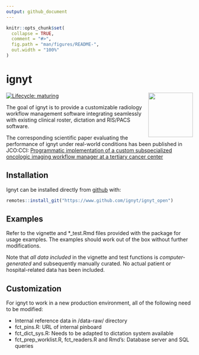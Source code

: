 ```yaml
---
output: github_document
---
```


<!-- README.md is generated from README.Rmd. Please edit that file -->

```r
knitr::opts_chunk$set(
  collapse = TRUE,
  comment = "#>",
  fig.path = "man/figures/README-",
  out.width = "100%"
)
```

# ignyt

<img src="man/figures/ignyt-hex.png" align="right" alt="" width="120" />

<!-- badges: start -->
[![Lifecycle: maturing](https://img.shields.io/badge/lifecycle-maturing-blue.svg)](https://www.tidyverse.org/lifecycle/#maturing)
<!-- badges: end -->

The goal of ignyt is to provide a customizable radiology workflow 
management software integrating seamlessly with existing clinical roster, 
dictation and RIS/PACS software. 



The corresponding scientific paper evaluating the performance of ignyt under 
real-world conditions has been published in JCO:CCI:
[Programmatic implementation of a custom subspecialized oncologic imaging workflow manager at a tertiary cancer center](https://dx.doi.org/10.1200/CCI.22.00066)

## Installation

Ignyt can be installed directly from 
[github](https://www.github.com/ignyt/ignyt_open) with:

``` r
remotes::install_git("https://www.github.com/ignyt/ignyt_open")
```

## Examples

Refer to the vignette and \*\_test.Rmd files provided with the package
for usage examples. The examples should work out of the box without 
further modifications.

Note that *all data included* in the vignette and test functions is
*computer-generated* and subsequently manually curated. No actual patient
or hospital-related data has been included.

## Customization

For ignyt to work in a new production environment, all of the following need 
to be modified:

- Internal reference data in /data-raw/ directory
- fct_pins.R: URL of internal pinboard
- fct_dict_sys.R: Needs to be adapted to dictation system available
- fct_prep_worklist.R, fct_readers.R and Rmd's: Database server and SQL queries


